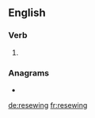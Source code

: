 ==English==

===Verb===
{{head|en|present participle}}

# {{present participle of|resew|lang=en|nocat=1}}

===Anagrams===
* {{l|en|sewering}}

[[de:resewing]]
[[fr:resewing]]